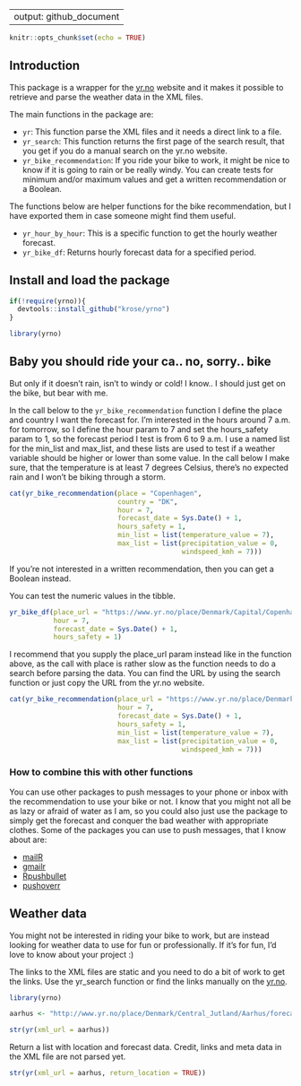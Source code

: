 
---
output: github_document
---


```r
knitr::opts_chunk$set(echo = TRUE)
```

## Introduction

This package is a wrapper for the [yr.no](https://www.yr.no) website and it makes it possible to retrieve and parse the weather data in the XML files.

The main functions in the package are:

- `yr`: This function parse the XML files and it needs a direct link to a file.
- `yr_search`: This function returns the first page of the search result, that you get if you do a manual search on the yr.no website.
- `yr_bike_recommendation`: If you ride your bike to work, it might be nice to know if it is going to rain or be really windy. You can create tests for minimum and/or maximum values and get a written recommendation or a Boolean.

The functions below are helper functions for the bike recommendation, but I have exported them in case someone might find them useful.

- `yr_hour_by_hour`: This is a specific function to get the hourly weather forecast.
- `yr_bike_df`: Returns hourly forecast data for a specified period.

## Install and load the package

```r

if(!require(yrno)){
  devtools::install_github("krose/yrno")
}

library(yrno)

```

## Baby you should ride your ca.. no, sorry.. bike

But only if it doesn't rain, isn't to windy or cold! I know.. I should just get on the bike, but bear with me.

In the call below to the `yr_bike_recommendation` function I define the place and country I want the forecast for. I'm interested in the hours around 7 a.m. for tomorrow, so I define the hour param to 7 and set the hours_safety param to 1, so the forecast period I test is from 6 to 9 a.m. I use a named list for the min_list and max_list, and these lists are used to test if a weather variable should be higher or lower than some value. In the call below I make sure, that the temperature is at least 7 degrees Celsius, there's no expected rain and I won't be biking through a storm.


```r

cat(yr_bike_recommendation(place = "Copenhagen", 
                           country = "DK", 
                           hour = 7, 
                           forecast_date = Sys.Date() + 1, 
                           hours_safety = 1, 
                           min_list = list(temperature_value = 7), 
                           max_list = list(precipitation_value = 0, 
                                           windspeed_kmh = 7)))

```

If you're not interested in a written recommendation, then you can get a Boolean instead.

You can test the numeric values in the tibble.

```r

yr_bike_df(place_url = "https://www.yr.no/place/Denmark/Capital/Copenhagen/",
           hour = 7, 
           forecast_date = Sys.Date() + 1,
           hours_safety = 1)
```

I recommend that you supply the place_url param instead like in the function above, as the call with place is rather slow as the function needs to do a search before parsing the data. You can find the URL by using the search function or just copy the URL from the yr.no website.

```r

cat(yr_bike_recommendation(place_url = "https://www.yr.no/place/Denmark/Capital/Copenhagen/",
                           hour = 7, 
                           forecast_date = Sys.Date() + 1, 
                           hours_safety = 1, 
                           min_list = list(temperature_value = 7), 
                           max_list = list(precipitation_value = 0, 
                                           windspeed_kmh = 7)))

```

### How to combine this with other functions

You can use other packages to push messages to your phone or inbox with the recommendation to use your bike or not. I know that you might not all be as lazy or afraid of water as I am, so you could also just use the package to simply get the forecast and conquer the bad weather with appropriate clothes. Some of the packages you can use to push messages, that I know about are:

- [mailR](https://cran.r-project.org/web/packages/mailR/index.html)
- [gmailr](https://cran.r-project.org/web/packages/gmailr/index.html)
- [Rpushbullet](https://cran.r-project.org/web/packages/RPushbullet/index.html)
- [pushoverr](https://cran.r-project.org/web/packages/pushoverr/index.html)

## Weather data

You might not be interested in riding your bike to work, but are instead looking for weather data to use for fun or professionally. If it's for fun, I'd love to know about your project :)

The links to the XML files are static and you need to do a bit of work to get the links. Use the yr_search function or find the links manually on the [yr.no](https://www.yr.no).

```r

library(yrno)

aarhus <- "http://www.yr.no/place/Denmark/Central_Jutland/Aarhus/forecast.xml"

str(yr(xml_url = aarhus))

```

Return a list with location and forecast data. Credit, links and meta data in the XML file are not parsed yet.

```r

str(yr(xml_url = aarhus, return_location = TRUE))

```

